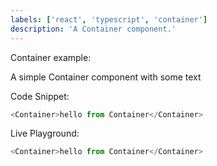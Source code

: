 ```yaml
---
labels: ['react', 'typescript', 'container']
description: 'A Container component.'
---
```



Container example:

A simple Container component with some text

Code Snippet:
```js
<Container>hello from Container</Container>
```


Live Playground:
```js live
<Container>hello from Container</Container>
```
